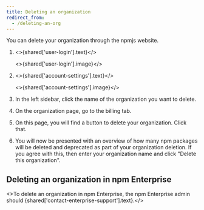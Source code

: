 ```yaml
---
title: Deleting an organization
redirect_from:
  - /deleting-an-org
---
```


You can delete your organization through the npmjs website.

1. <>{shared['user-login'].text}</>

   <>{shared['user-login'].image}</>

2. <>{shared['account-settings'].text}</>

   <>{shared['account-settings'].image}</>

3. In the left sidebar, click the name of the organization you want to delete.
    <Screenshot src="/organizations/creating-and-managing-organizations/left-sidebar.png" alt="Screenshot of left sidebar" />

4. On the organization page, go to the billing tab.

5. On this page, you will find a button to delete your organization. Click that.
    <Screenshot src="/organizations/creating-and-managing-organizations/org-delete-button.png" alt="Screenshot of org delete button" />

6. You will now be presented with an overview of how many npm packages will be deleted and deprecated as part of your organization deletion. If you agree with this, then enter your organization name and click "Delete this organization".
    <Screenshot src="/organizations/creating-and-managing-organizations/org-delete-plan.png" alt="Screenshot of org delete plan" />

## Deleting an organization in npm Enterprise

<>To delete an organization in npm Enterprise, the npm Enterprise admin should {shared['contact-enterprise-support'].text}.</>
